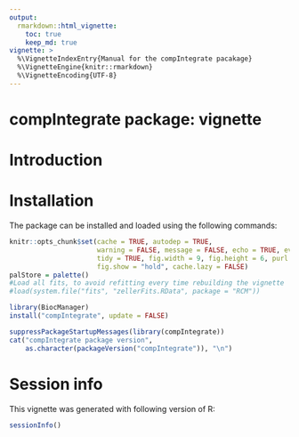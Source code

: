 ```yaml
---
output: 
  rmarkdown::html_vignette:
    toc: true
    keep_md: true
vignette: >
  %\VignetteIndexEntry{Manual for the compIntegrate pacakage}
  %\VignetteEngine{knitr::rmarkdown}
  %\VignetteEncoding{UTF-8}
---
```


# compIntegrate package: vignette

\setcounter{tocdepth}{5}
\tableofcontents

# Introduction

<!-- # Publication -->

<!-- The underlying method of the compIntegrate package is described in detail in the following article:  -->

# Installation

The package can be installed and loaded using the following commands:

```r
knitr::opts_chunk$set(cache = TRUE, autodep = TRUE,
                      warning = FALSE, message = FALSE, echo = TRUE, eval = TRUE, 
                      tidy = TRUE, fig.width = 9, fig.height = 6, purl = TRUE, 
                      fig.show = "hold", cache.lazy = FALSE)
palStore = palette()
#Load all fits, to avoid refitting every time rebuilding the vignette
#load(system.file("fits", "zellerFits.RData", package = "RCM"))
```

```r
library(BiocManager)
install("compIntegrate", update = FALSE)
```

```r
suppressPackageStartupMessages(library(compIntegrate))
cat("compIntegrate package version", 
    as.character(packageVersion("compIntegrate")), "\n")
```

# Session info

This vignette was generated with following version of R:

```r
sessionInfo()
```
